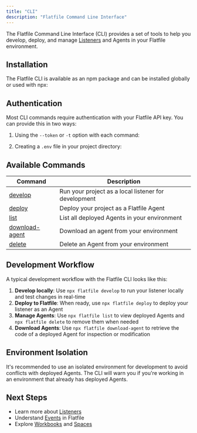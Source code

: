 ```yaml
---
title: "CLI"
description: "Flatfile Command Line Interface"
---
```


<Snippet file="shared/dxpbanner.mdx" />

The Flatfile Command Line Interface (CLI) provides a set of tools to help you develop, deploy, and manage [Listeners](/learning-center/concepts/listeners) and Agents in your Flatfile environment.

## Installation

The Flatfile CLI is available as an npm package and can be installed globally or used with npx:



## Authentication

Most CLI commands require authentication with your Flatfile API key. You can provide this in two ways:

1. Using the `--token` or `-t` option with each command:
   

2. Creating a `.env` file in your project directory:
   

## Available Commands

| Command | Description |
| ------- | ----------- |
| [develop](/documentation/core-libraries/cli/develop) | Run your project as a local listener for development |
| [deploy](/documentation/core-libraries/cli/deploy) | Deploy your project as a Flatfile Agent |
| [list](/documentation/core-libraries/cli/list) | List all deployed Agents in your environment |
| [download-agent](/documentation/core-libraries/cli/download-agent) | Download an agent from your environment |
| [delete](/documentation/core-libraries/cli/delete) | Delete an Agent from your environment |

## Development Workflow

A typical development workflow with the Flatfile CLI looks like this:

1. **Develop locally**: Use `npx flatfile develop` to run your listener locally and test changes in real-time
2. **Deploy to Flatfile**: When ready, use `npx flatfile deploy` to deploy your listener as an Agent
3. **Manage Agents**: Use `npx flatfile list` to view deployed Agents and `npx flatfile delete` to remove them when needed
4. **Download Agents**: Use `npx flatfile download-agent` to retrieve the code of a deployed Agent for inspection or modification

## Environment Isolation

It's recommended to use an isolated environment for development to avoid conflicts with deployed Agents. The CLI will warn you if you're working in an environment that already has deployed Agents.

## Next Steps

- Learn more about [Listeners](/learning-center/concepts/listeners)
- Understand [Events](/learning-center/concepts/events) in Flatfile
- Explore [Workbooks](/learning-center/architecture/workbooks) and [Spaces](/learning-center/architecture/spaces)